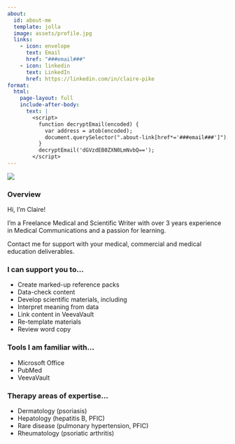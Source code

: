 ```yaml
---
about:
  id: about-me
  template: jolla
  image: assets/profile.jpg
  links:
    - icon: envelope
      text: Email
      href: "###email###"
    - icon: linkedin
      text: LinkedIn
      href: https://linkedin.com/in/claire-pike
format:
  html:
    page-layout: full
    include-after-body:
      text: |
        <script>
          function decryptEmail(encoded) {
            var address = atob(encoded);
            document.querySelector(".about-link[href*='###email###']").href = "mailto:" + address;
          }
          decryptEmail('dGVzdEB0ZXN0LmNvbQ==');
        </script>
---
```


![](assets/banner.png)

::: {.grid}

:::::: {.p-3 .g-col-12 .g-col-lg-4}

::::::::: {#about-me}

### Overview {.panel}

Hi, I'm Claire!

I'm a Freelance Medical and Scientific Writer with over 3 years experience in Medical Communications and a passion for learning.

Contact me for support with your medical, commercial and medical education deliverables.

:::::::::

::::::


:::::: {.p-3 .g-col-12 .g-col-lg-8}


### I can support you to...

* Create marked-up reference packs
* Data-check content
* Develop scientific materials, including <span id="task"></span>
* Interpret meaning from data
* Link content in VeevaVault
* Re-template materials
* Review word copy


### Tools I am familiar with...
  
* Microsoft Office
* PubMed
* VeevaVault


### Therapy areas of expertise...

* Dermatology (psoriasis)
* Hepatology (hepatitis B, PFIC)
* Rare disease (pulmonary hypertension, PFIC)
* Rheumatology (psoriatic arthritis)

::::::

:::
